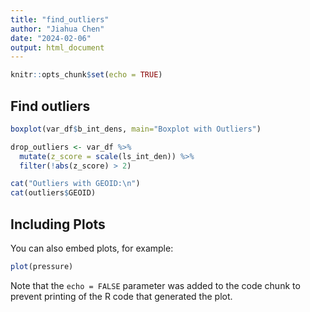 ```yaml
---
title: "find_outliers"
author: "Jiahua Chen"
date: "2024-02-06"
output: html_document
---
```


```r
knitr::opts_chunk$set(echo = TRUE)
```

## Find outliers

```r
boxplot(var_df$b_int_dens, main="Boxplot with Outliers")

```

```r
drop_outliers <- var_df %>%
  mutate(z_score = scale(ls_int_den)) %>%
  filter(!abs(z_score) > 2)

cat("Outliers with GEOID:\n")
cat(outliers$GEOID)
```

## Including Plots

You can also embed plots, for example:

```r
plot(pressure)
```

Note that the `echo = FALSE` parameter was added to the code chunk to prevent printing of the R code that generated the plot.
